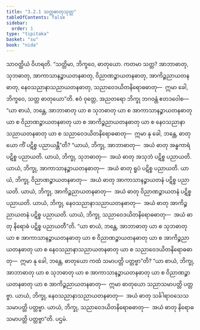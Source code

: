 ```yaml
---
title: "3.2.1 သတ္တဓာတုသုတ္တ"
tableOfContents: false
sidebar:
  order: 1
type: "tipitaka"
basket: "su"
book: "nida"
---
```



<DynamicBreadcrumb />

<Division number="95" book="nida">

<Paragraph number="683" book="nida">
သာဝတ္ထိယံ ဝိဟရတိ. “သတ္တိမာ, ဘိက္ခဝေ, ဓာတုယော. ကတမာ သတ္တ? အာဘာဓာတု, သုဘဓာတု, အာကာသာနဉ္စာယတနဓာတု, ဝိညာဏဉ္စာယတနဓာတု, အာကိဉ္စညာယတနဓာတု, နေဝသညာနာသညာယတနဓာတု, သညာဝေဒယိတနိရောဓဓာတု—  ဣမာ ခေါ, ဘိက္ခဝေ, သတ္တ ဓာတုယော”တိ.
</Paragraph>

<Paragraph number="684" book="nida">
ဧဝံ ဝုတ္တေ, အညတရော ဘိက္ခု ဘဂဝန္တံ ဧတဒဝေါစ—  “ယာ စာယံ, ဘန္တေ, အာဘာဓာတု ယာ စ သုဘဓာတု ယာ စ အာကာသာနဉ္စာယတနဓာတု ယာ စ ဝိညာဏဉ္စာယတနဓာတု ယာ စ အာကိဉ္စညာယတနဓာတု ယာ စ နေဝသညာနာသညာယတနဓာတု ယာ စ သညာဝေဒယိတနိရောဓဓာတု—  ဣမာ နု ခေါ, ဘန္တေ, ဓာတုယော ကိံ ပဋိစ္စ ပညာယန္တီ”တိ?
</Paragraph>

<Paragraph number="685" book="nida">
“ယာယံ, ဘိက္ခု, အာဘာဓာတု—  အယံ ဓာတု အန္ဓကာရံ ပဋိစ္စ ပညာယတိ. ယာယံ, ဘိက္ခု, သုဘဓာတု—  အယံ ဓာတု အသုဘံ ပဋိစ္စ ပညာယတိ. ယာယံ, ဘိက္ခု, အာကာသာနဉ္စာယတနဓာတု—  အယံ ဓာတု ရူပံ ပဋိစ္စ ပညာယတိ. ယာယံ, ဘိက္ခု, ဝိညာဏဉ္စာယတနဓာတု—  အယံ ဓာတု အာကာသာနဉ္စာယတနံ ပဋိစ္စ ပညာယတိ. ယာယံ, ဘိက္ခု, အာကိဉ္စညာယတနဓာတု—  အယံ ဓာတု ဝိညာဏဉ္စာယတနံ ပဋိစ္စ ပညာယတိ. ယာယံ, ဘိက္ခု, နေဝသညာနာသညာယတနဓာတု—  အယံ ဓာတု အာကိဉ္စညာယတနံ ပဋိစ္စ ပညာယတိ. ယာယံ, ဘိက္ခု, သညာဝေဒယိတနိရောဓဓာတု—  အယံ ဓာတု နိရောဓံ ပဋိစ္စ ပညာယတီ”တိ.
</Paragraph>

<Paragraph number="686" book="nida">
“ယာ စာယံ, ဘန္တေ, အာဘာဓာတု ယာ စ သုဘဓာတု ယာ စ အာကာသာနဉ္စာယတနဓာတု ယာ စ ဝိညာဏဉ္စာယတနဓာတု ယာ စ အာကိဉ္စညာယတနဓာတု ယာ စ နေဝသညာနာသညာယတနဓာတု ယာ စ သညာဝေဒယိတနိရောဓဓာတု—  ဣမာ နု ခေါ, ဘန္တေ, ဓာတုယော ကထံ သမာပတ္တိ ပတ္တဗ္ဗာ”တိ?
</Paragraph>

<Paragraph number="687" book="nida">
“ယာ စာယံ, ဘိက္ခု, အာဘာဓာတု ယာ စ သုဘဓာတု ယာ စ အာကာသာနဉ္စာယတနဓာတု ယာ စ ဝိညာဏဉ္စာယတနဓာတု ယာ စ အာကိဉ္စညာယတနဓာတု—  ဣမာ ဓာတုယော သညာသမာပတ္တိ ပတ္တဗ္ဗာ. ယာယံ, ဘိက္ခု, နေဝသညာနာသညာယတနဓာတု—  အယံ ဓာတု သင်္ခါရာဝသေသသမာပတ္တိ ပတ္တဗ္ဗာ. ယာယံ, ဘိက္ခု, သညာဝေဒယိတနိရောဓဓာတု—  အယံ ဓာတု နိရောဓသမာပတ္တိ ပတ္တဗ္ဗာ”တိ.

</Paragraph>
</Division>

<Paragraph number="688" type="center" book="nida">
ပဌမံ.
</Paragraph>